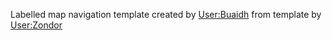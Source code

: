 {{Image label begin|image=United States Administrative Divisions unnumbered.png|width={{{width|400}}}|float={{{float|none}}}}}
{{Image label|x=0.040|y=0.675|scale={{{width|400}}}|text=美國人口普查局統計區（按州、特區和屬土分）}}
{{Image label|x=0.690|y=0.451|scale={{{width|400}}}|text=[[亞拉巴馬州統計區|AL]]}}
{{Image label|x=0.113|y=0.545|scale={{{width|400}}}|text=[[阿拉斯加州統計區|AK]]}}
{{Image label|x=0.205|y=0.399|scale={{{width|400}}}|text=[[亞利桑那州統計區|AZ]]}}
{{Image label|x=0.574|y=0.410|scale={{{width|400}}}|text=[[阿肯色州統計區|AR]]}}
{{Image label|x=0.065|y=0.311|scale={{{width|400}}}|text=[[加利福尼亞州統計區|CA]]}}
{{Image label|x=0.329|y=0.306|scale={{{width|400}}}|text=[[科羅拉多州統計區|CO]]}}
{{Image label|x=0.939|y=0.231|scale={{{width|400}}}|text=[[康乃狄克州統計區|CT]]}}
{{Image label|x=0.927|y=0.305|scale={{{width|400}}}|text=[[特拉華州統計區|DE]]}}
{{Image label|x=0.844|y=0.286|scale={{{width|400}}}|text=[[哥倫比亞特區人口普查統計區|DC]]}}
{{Image label|x=0.805|y=0.539|scale={{{width|400}}}|text=[[佛羅里達州統計區|FL]]}}
{{Image label|x=0.752|y=0.445|scale={{{width|400}}}|text=[[喬治亞州統計區|GA]]}}
{{Image label|x=0.303|y=0.612|scale={{{width|400}}}|text=[[夏威夷州統計區|HI]]}}
{{Image label|x=0.205|y=0.166|scale={{{width|400}}}|text=[[愛達荷州統計區|ID]]}}
{{Image label|x=0.638|y=0.281|scale={{{width|400}}}|text=[[伊利諾伊州統計區|IL]]}}
{{Image label|x=0.689|y=0.281|scale={{{width|400}}}|text=[[印第安納州統計區|IN]]}}
{{Image label|x=0.555|y=0.240|scale={{{width|400}}}|text=[[愛阿華州統計區|IA]]}}
{{Image label|x=0.462|y=0.326|scale={{{width|400}}}|text=[[堪薩斯州統計區|KS]]}}
{{Image label|x=0.713|y=0.336|scale={{{width|400}}}|text=[[肯塔基州統計區|KY]]}}
{{Image label|x=0.582|y=0.501|scale={{{width|400}}}|text=[[路易斯安那州統計區|LA]]}}
{{Image label|x=0.943|y=0.101|scale={{{width|400}}}|text=[[緬因州統計區|ME]]}}
{{Image label|x=0.915|y=0.342|scale={{{width|400}}}|text=[[馬里蘭州統計區|MD]]}}
{{Image label|x=0.968|y=0.172|scale={{{width|400}}}|text=[[麻薩諸塞州統計區|MA]]}}
{{Image label|x=0.703|y=0.190|scale={{{width|400}}}|text=[[密西根州統計區|MI]]}}
{{Image label|x=0.526|y=0.149|scale={{{width|400}}}|text=[[明尼蘇達州統計區|MN]]}}
{{Image label|x=0.626|y=0.460|scale={{{width|400}}}|text=[[密西西比州統計區|MS]]}}
{{Image label|x=0.566|y=0.329|scale={{{width|400}}}|text=[[密蘇里州統計區|MO]]}}
{{Image label|x=0.287|y=0.114|scale={{{width|400}}}|text=[[蒙大拿州統計區|MT]]}}
{{Image label|x=0.441|y=0.254|scale={{{width|400}}}|text=[[內布拉斯加州統計區|NE]]}}
{{Image label|x=0.135|y=0.268|scale={{{width|400}}}|text=[[內華達州統計區|NV]]}}
{{Image label|x=0.893|y=0.083|scale={{{width|400}}}|text=[[新罕布夏州統計區|NH]]}}
{{Image label|x=0.927|y=0.268|scale={{{width|400}}}|text=[[新澤西州統計區|NJ]]}}
{{Image label|x=0.308|y=0.412|scale={{{width|400}}}|text=[[新墨西哥州統計區|NM]]}}
{{Image label|x=0.860|y=0.181|scale={{{width|400}}}|text=[[紐約州統計區|NY]]}}
{{Image label|x=0.822|y=0.365|scale={{{width|400}}}|text=[[北卡羅萊納州統計區|NC]]}}
{{Image label|x=0.437|y=0.112|scale={{{width|400}}}|text=[[北達科他州統計區|ND]]}}
{{Image label|x=0.739|y=0.263|scale={{{width|400}}}|text=[[俄亥俄州統計區|OH]]}}
{{Image label|x=0.475|y=0.396|scale={{{width|400}}}|text=[[奧克拉荷馬州統計區|OK]]}}
{{Image label|x=0.093|y=0.143|scale={{{width|400}}}|text=[[俄勒岡州統計區|OR]]}}
{{Image label|x=0.828|y=0.237|scale={{{width|400}}}|text=[[賓夕法尼亞州統計區|PA]]}}
{{Image label|x=0.982|y=0.210|scale={{{width|400}}}|text=[[羅德島州統計區|RI]]}}
{{Image label|x=0.800|y=0.412|scale={{{width|400}}}|text=[[南卡羅萊納州統計區|SC]]}}
{{Image label|x=0.437|y=0.183|scale={{{width|400}}}|text=[[南達科他州統計區|SD]]}}
{{Image label|x=0.691|y=0.378|scale={{{width|400}}}|text=[[田納西州統計區|TN]]}}
{{Image label|x=0.446|y=0.493|scale={{{width|400}}}|text=[[德克薩斯州統計區|TX]]}}
{{Image label|x=0.226|y=0.287|scale={{{width|400}}}|text=[[猶他州統計區|UT]]}}
{{Image label|x=0.848|y=0.090|scale={{{width|400}}}|text=[[佛蒙特州統計區|VT]]}}
{{Image label|x=0.830|y=0.323|scale={{{width|400}}}|text=[[維吉尼亞州統計區|VA]]}}
{{Image label|x=0.110|y=0.065|scale={{{width|400}}}|text=[[華盛頓州統計區|WA]]}}
{{Image label|x=0.775|y=0.303|scale={{{width|400}}}|text=[[西維吉尼亞州統計區|WV]]}}
{{Image label|x=0.608|y=0.181|scale={{{width|400}}}|text=[[威斯康辛州統計區|WI]]}}
{{Image label|x=0.303|y=0.206|scale={{{width|400}}}|text=[[懷俄明州統計區|WY]]}}

{{Image label|x=0.540|y=0.640|scale={{{width|400}}}|text=AS}}
{{Image label|x=0.739|y=0.596|scale={{{width|400}}}|text=GU}}
{{Image label|x=0.540|y=0.602|scale={{{width|400}}}|text=[[波多黎各人口普查統計區|PR]]}}
{{Image label|x=0.692|y=0.565|scale={{{width|400}}}|text=MP}}
{{Image label|x=0.645|y=0.565|scale={{{width|400}}}|text=VI}}
{{Image label end}}<noinclude>
Labelled map navigation template created by [[User:Buaidh]] from template by [[User:Zondor]]
{{Documentation|Template:Image label begin/doc}}</noinclude>